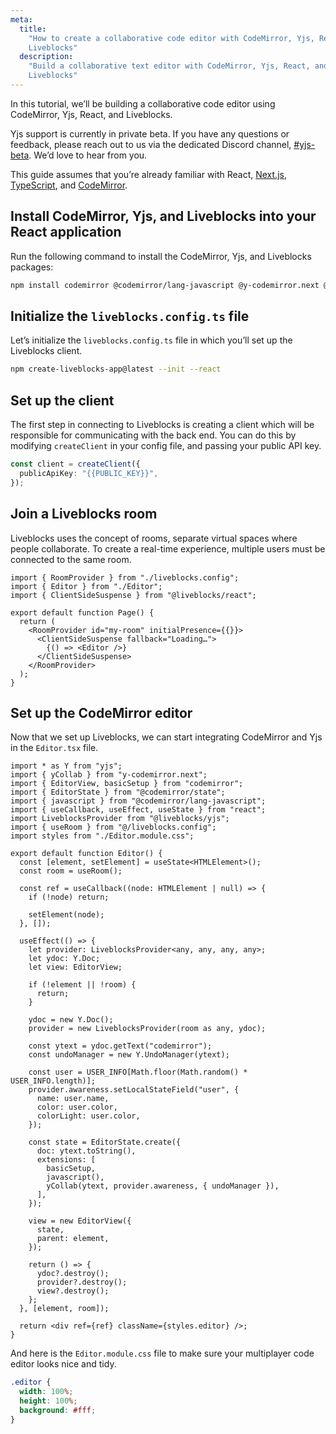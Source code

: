 ```yaml
---
meta:
  title:
    "How to create a collaborative code editor with CodeMirror, Yjs, React, and
    Liveblocks"
  description:
    "Build a collaborative text editor with CodeMirror, Yjs, React, and
    Liveblocks"
---
```


In this tutorial, we’ll be building a collaborative code editor using
CodeMirror, Yjs, React, and Liveblocks.

<Banner title="Private beta">

Yjs support is currently in private beta. If you have any questions or feedback,
please reach out to us via the dedicated Discord channel,
[#yjs-beta](https://discord.com/channels/913109211746009108/1123560088997728328).
We’d love to hear from you.

</Banner>

This guide assumes that you’re already familiar with React,
[Next.js](https://nextjs.org/), [TypeScript](https://www.typescriptlang.org/),
and [CodeMirror](https://codemirror.net).

## Install CodeMirror, Yjs, and Liveblocks into your React application

Run the following command to install the CodeMirror, Yjs, and Liveblocks
packages:

```bash
npm install codemirror @codemirror/lang-javascript @y-codemirror.next @liveblocks/client @liveblocks/react @liveblocks/yjs yjs
```

## Initialize the `liveblocks.config.ts` file

Let’s initialize the `liveblocks.config.ts` file in which you’ll set up the
Liveblocks client.

```bash
npm create-liveblocks-app@latest --init --react
```

## Set up the client

The first step in connecting to Liveblocks is creating a client which will be
responsible for communicating with the back end. You can do this by modifying
`createClient` in your config file, and passing your public API key.

```ts
const client = createClient({
  publicApiKey: "{{PUBLIC_KEY}}",
});
```

## Join a Liveblocks room

Liveblocks uses the concept of rooms, separate virtual spaces where people
collaborate. To create a real-time experience, multiple users must be connected
to the same room.

```tsx file="index.tsx" highlight="7-11"
import { RoomProvider } from "./liveblocks.config";
import { Editor } from "./Editor";
import { ClientSideSuspense } from "@liveblocks/react";

export default function Page() {
  return (
    <RoomProvider id="my-room" initialPresence={{}}>
      <ClientSideSuspense fallback="Loading…">
        {() => <Editor />}
      </ClientSideSuspense>
    </RoomProvider>
  );
}
```

## Set up the CodeMirror editor

Now that we set up Liveblocks, we can start integrating CodeMirror and Yjs in
the `Editor.tsx` file.

```tsx file="Editor.tsx"
import * as Y from "yjs";
import { yCollab } from "y-codemirror.next";
import { EditorView, basicSetup } from "codemirror";
import { EditorState } from "@codemirror/state";
import { javascript } from "@codemirror/lang-javascript";
import { useCallback, useEffect, useState } from "react";
import LiveblocksProvider from "@liveblocks/yjs";
import { useRoom } from "@/liveblocks.config";
import styles from "./Editor.module.css";

export default function Editor() {
  const [element, setElement] = useState<HTMLElement>();
  const room = useRoom();

  const ref = useCallback((node: HTMLElement | null) => {
    if (!node) return;

    setElement(node);
  }, []);

  useEffect(() => {
    let provider: LiveblocksProvider<any, any, any, any>;
    let ydoc: Y.Doc;
    let view: EditorView;

    if (!element || !room) {
      return;
    }

    ydoc = new Y.Doc();
    provider = new LiveblocksProvider(room as any, ydoc);

    const ytext = ydoc.getText("codemirror");
    const undoManager = new Y.UndoManager(ytext);

    const user = USER_INFO[Math.floor(Math.random() * USER_INFO.length)];
    provider.awareness.setLocalStateField("user", {
      name: user.name,
      color: user.color,
      colorLight: user.color,
    });

    const state = EditorState.create({
      doc: ytext.toString(),
      extensions: [
        basicSetup,
        javascript(),
        yCollab(ytext, provider.awareness, { undoManager }),
      ],
    });

    view = new EditorView({
      state,
      parent: element,
    });

    return () => {
      ydoc?.destroy();
      provider?.destroy();
      view?.destroy();
    };
  }, [element, room]);

  return <div ref={ref} className={styles.editor} />;
}
```

And here is the `Editor.module.css` file to make sure your multiplayer code
editor looks nice and tidy.

```css file="Editor.module.css" isCollapsed isCollapsable
.editor {
  width: 100%;
  height: 100%;
  background: #fff;
}
```
